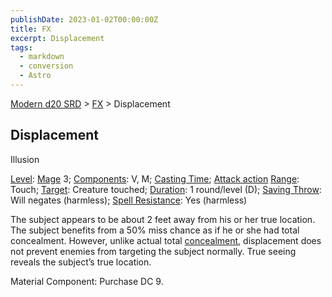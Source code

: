 ```yaml
---
publishDate: 2023-01-02T00:00:00Z
title: FX
excerpt: Displacement
tags:
  - markdown
  - conversion
  - Astro
---
```


[Modern d20 SRD](/#modernD20) > [FX](modern-d20-srd-fx-index) > Displacement

## Displacement

Illusion

[Level](modern-d20-srd-fx-level): [Mage](modern-d20-srd-classes-advanced-mage) 3; [Components](modern-d20-srd-fx-components): V, M; [Casting Time](modern-d20-srd-fx-casting-time); [Attack action](modern-d20-srd-combat-attack-actions) [Range](modern-d20-srd-fx-range): Touch; [Target](modern-d20-srd-fx-target): Creature touched; [Duration](modern-d20-srd-fx-duration): 1 round/level (D); [Saving Throw](modern-d20-srd-basics-saving-throws): Will negates (harmless); [Spell Resistance](modern-d20-srd-special-abilities-spell-resistance): Yes (harmless)

The subject appears to be about 2 feet away from his or her true location. The subject benefits from a 50% miss chance as if he or she had total concealment. However, unlike actual total [concealment](modern-d20-srd-combat-concealment), displacement does not prevent enemies from targeting the subject normally. True seeing reveals the subject’s true location.

Material Component: Purchase DC 9.
